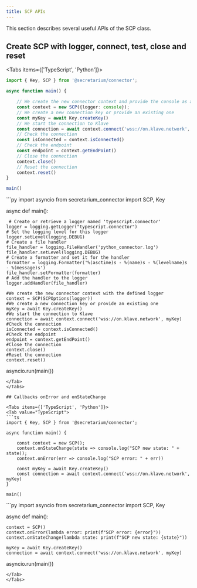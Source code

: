 ```yaml
---
title: SCP APIs
---
```



This section describes several useful APIs of the SCP class.

## Create SCP with logger, connect, test, close and reset

<Tabs items={['TypeScript', 'Python']}>
<Tab value="TypeScript">
```ts
import { Key, SCP } from '@secretarium/connector';

async function main() {

    // We create the new connector context and provide the console as a logger
    const context = new SCP({logger: console});
    // We create a new connection key or provide an existing one
    const myKey = await Key.createKey()
    // We start the connection to Klave
    const connection = await context.connect('wss://on.klave.network', myKey)
    // Check the connection
    const isConnected = context.isConnected()
    // Check the endpoint
    const endpoint = context.getEndPoint()
    // Close the connection
    context.close()
    // Reset the connection
    context.reset()
}

main()
```
</Tab>
<Tab value="Python">
```py
import asyncio
from secretarium_connector import SCP, Key

async def main():

     # Create or retrieve a logger named 'typescript.connector'
    logger = logging.getLogger("typescript.connector")
    # Set the logging level for this logger
    logger.setLevel(logging.DEBUG)
    # Create a file handler
    file_handler = logging.FileHandler('python_connector.log')
    file_handler.setLevel(logging.DEBUG)
    # Create a formatter and set it for the handler
    formatter = logging.Formatter('%(asctime)s - %(name)s - %(levelname)s - %(message)s')
    file_handler.setFormatter(formatter)
    # Add the handler to the logger
    logger.addHandler(file_handler)

    #We create the new connector context with the defined logger
    context = SCP(SCPOptions(logger))
    #We create a new connection key or provide an existing one
    myKey = await Key.createKey()
    #We start the connection to Klave
    connection = await context.connect('wss://on.klave.network', myKey)
    #Check the connection
    isConnected = context.isConnected()
    #Check the endpoint
    endpoint = context.getEndPoint()
    #Close the connection
    context.close()
    #Reset the connection
    context.reset()


asyncio.run(main())
```
</Tab>
</Tabs>

## Callbacks onError and onStateChange

<Tabs items={['TypeScript', 'Python']}>
<Tab value="TypeScript">
```ts
import { Key, SCP } from '@secretarium/connector';

async function main() {

    const context = new SCP();
    context.onStateChange(state => console.log("SCP new state: " + state));
    context.onError(err => console.log("SCP error: " + err))

    const myKey = await Key.createKey()
    const connection = await context.connect('wss://on.klave.network', myKey)
}

main()
```
</Tab>
<Tab value="Python">
```py
import asyncio
from secretarium_connector import SCP, Key

async def main():

    context = SCP()
    context.onError(lambda error: print(f"SCP error: {error}"))
    context.onStateChange(lambda state: print(f"SCP new state: {state}"))

    myKey = await Key.createKey()
    connection = await context.connect('wss://on.klave.network', myKey)

asyncio.run(main())
```
</Tab>
</Tabs>
